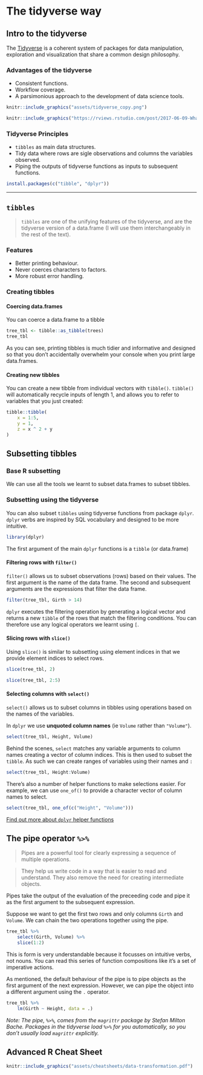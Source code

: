 # The tidyverse way


## Intro to the tidyverse

<div class="alert alert-info">

The [Tidyverse](https://www.tidyverse.org/) is a coherent system of packages for data manipulation, exploration and visualization that share a common design philosophy.

### Advantages of the tidyverse

- Consistent functions.
- Workflow coverage.
- A parsimonious approach to the development of data science tools.

</div>

```r
knitr::include_graphics("assets/tidyverse_copy.png")
```


```r
knitr::include_graphics("https://rviews.rstudio.com/post/2017-06-09-What-is-the-tidyverse_files/tidyverse2.png")
```

### Tidyverse Principles

- `tibbles` as main data structures.
- Tidy data where rows are sigle observations and columns the variables observed.
- Piping the outputs of tidyverse functions as inputs to subsequent functions.


```r
install.packages(c("tibble", "dplyr"))
```

***

## `tibbles`

> `tibbles` are one of the unifying features of the tidyverse, and are the tidyverse version of a data.frame (I will use them interchangeably in the rest of the text).

### Features

- Better printing behaviour.
- Never coerces characters to factors.
- More robust error handling.


### Creating tibbles

#### Coercing data.frames

You can coerce a data.frame to a tibble
```r
tree_tbl <- tibble::as_tibble(trees)
tree_tbl
```

As you can see, printing tibbles is much tidier and informative and designed so that you don’t accidentally overwhelm your console when you print large data.frames.

#### Creating new tibbles

You can create a new tibble from individual vectors with `tibble()`. `tibble()` will automatically recycle inputs of length 1, and allows you to refer to variables that you just created:

```r
tibble::tibble(
    x = 1:5, 
    y = 1, 
    z = x ^ 2 + y
)
```



## Subsetting tibbles

### Base R subsetting

We can use all the tools we learnt to subset data.frames to subset tibbles.


### Subsetting using the tidyverse

You can also subset `tibbles` using tidyverse functions from package `dplyr`. `dplyr` verbs are inspired by SQL vocabulary and designed to be more intuitive.

```r
library(dplyr)
```

The first argument of the main `dplyr` functions is a `tibble` (or data.frame)

#### Filtering rows with `filter()`

`filter()` allows us to subset observations (rows) based on their values. The first argument is the name of the data frame. The second and subsequent arguments are the expressions that filter the data frame.

```r
filter(tree_tbl, Girth > 14)
```

`dplyr` executes the filtering operation by generating a logical vector and returns a new `tibble` of the rows that match the filtering conditions. You can therefore use any logical operators we learnt using `[`.

#### Slicing rows with `slice()`

Using `slice()` is similar to subsetting using element indices in that we provide element indices to select rows.

```r
slice(tree_tbl, 2)

slice(tree_tbl, 2:5)
```

#### Selecting columns with `select()`

`select()` allows us to subset columns in tibbles using operations based on the names of the variables. 

In `dplyr` we use **unquoted column names** (ie `Volume` rather than `"Volume"`).


```r
select(tree_tbl, Height, Volume)
```

Behind the scenes, `select` matches any variable arguments to column names creating a vector of column indices. This is then used to subset the `tibble`. As such we can create ranges of variables using their names and `:`

```r
select(tree_tbl, Height:Volume)
```

There's also a number of helper functions to make selections easier. For example, we can use `one_of()` to provide a character vector of column names to select.

```r
select(tree_tbl, one_of(c("Height", "Volume")))
```

[Find out more about `dplyr` helper functions](https://tidyselect.r-lib.org/reference/select_helpers.html)


## The pipe operator `%>%`

> Pipes are a powerful tool for clearly expressing a sequence of multiple operations. 

> They help us write code in a way that is easier to read and understand. They also remove the need for creating intermediate objects.

<div alert alert-info>

Pipes take the output of the evaluation of the preceeding code and pipe it as the first argument to the subsequent expression.

</div>

Suppose we want to get the first two rows and only columns `Girth` and `Volume`. We can chain the two operations together using the pipe.

```r
tree_tbl %>%
    select(Girth, Volume) %>%
    slice(1:2)
```

This is form is very understandable because it focusses on intuitive verbs, not nouns. You can read this series of function compositions like it’s a set of imperative actions.


As mentioned, the default behaviour of the pipe is to pipe objects as the first argument of the next expression. However, we can pipe the object into a different argument using the `.` operator.

```r
tree_tbl %>%
    lm(Girth ~ Height, data = .)
```


_Note: The pipe, `%>%`, comes from the `magrittr` package by Stefan Milton Bache. Packages in the tidyverse load `%>%` for you automatically, so you don’t usually load `magrittr` explicitly._

## Advanced R Cheat Sheet

```r
knitr::include_graphics("assets/cheatsheets/data-transformation.pdf")
```